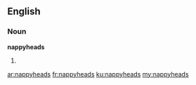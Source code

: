 ==English==

===Noun===
'''nappyheads'''

# {{plural of|nappyhead}}

[[ar:nappyheads]]
[[fr:nappyheads]]
[[ku:nappyheads]]
[[my:nappyheads]]